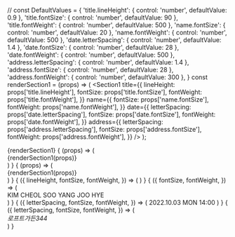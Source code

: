 
//
const DefaultValues = {
  'title.lineHeight': { control: 'number', defaultValue: 0.9 },
  'title.fontSize': { control: 'number', defaultValue: 90 },
  'title.fontWeight': { control: 'number', defaultValue: 500 },
  'name.fontSize': { control: 'number', defaultValue: 20 },
  'name.fontWeight': { control: 'number', defaultValue: 500 },
  'date.letterSpacing': { control: 'number', defaultValue: 1.4 },
  'date.fontSize': { control: 'number', defaultValue: 28 },
  'date.fontWeight': { control: 'number', defaultValue: 500 },
  'address.letterSpacing': { control: 'number', defaultValue: 1.4 },
  'address.fontSize': { control: 'number', defaultValue: 28 },
  'address.fontWeight': { control: 'number', defaultValue: 300 },
}
const renderSection1 = (props) => (
  <Section1
    title={{
      lineHeight: props['title.lineHeight'],
      fontSize: props['title.fontSize'],
      fontWeight: props['title.fontWeight'],
    }}
    name={{
      fontSize: props['name.fontSize'],
      fontWeight: props['name.fontWeight'],
    }}
    date={{
      letterSpacing: props['date.letterSpacing'],
      fontSize: props['date.fontSize'],
      fontWeight: props['date.fontWeight'],
    }}
    address={{
      letterSpacing: props['address.letterSpacing'],
      fontSize: props['address.fontSize'],
      fontWeight: props['address.fontWeight'],
    }}
  />
);

<Meta title="Components/Section1" />

<Canvas>
  <Story
    name="Section1"
    argTypes={DefaultValues}
  >
    {renderSection1}
  </Story>
</Canvas>

<Canvas>
  <Story
    name="Section1 (1200px)"
    argTypes={DefaultValues}
  >
    {
      (props) => (
        <div style={{ width: '1200px', margin: 'auto', border: '1px solid black' }}>
          {renderSection1(props)}
        </div>
      )
    }
  </Story>
</Canvas>

<Canvas>
  <Story
    name="Section1 (375 x 667)"
    argTypes={DefaultValues}
  >
    {
      (props) => (
        <div style={{ overflow: 'hidden', width: '375px', height: '667px', margin: 'auto', border: '1px solid black' }}>
          {renderSection1(props)}
        </div>
      )
    }
  </Story>
</Canvas>

<Canvas>
  <Story
    name="Title"
    argTypes={{
      lineHeight: { control: 'number', defaultValue: 0.9 },
      fontSize: { control: 'number', defaultValue: 90 },
      fontWeight: { control: 'number', defaultValue: 500 },
    }}
  >
    {
      ({
        lineHeight,
        fontSize,
        fontWeight,
      }) => (
        <Title
          fontWeight={fontWeight}
          fontSize={`${fontSize}px`}
          lineHeight={lineHeight}
        >
          We
          <br />
          are
          <br />
          getting
          <br />
          married
        </Title>
      )
    }
  </Story>
</Canvas>

<Canvas>
  <Story
    name="Name"
    argTypes={{
      fontSize: { control: 'number', defaultValue: 20 },
      fontWeight: { control: 'number', defaultValue: 500 },
    }}
  >
    {
      ({
        fontSize,
        fontWeight,
      }) => (
        <div style={{ position: 'relative', maxWidth: '720px', height: '600px' }}>
          <Name
            fontWeight={fontWeight}
            fontSize={`${fontSize}px`}
            rotate={-90}
            left="calc(-100px + 50 / 720px * 100%)"
          >
            KIM CHEOL SOO
          </Name>
          <Name
            fontWeight={fontWeight}
            fontSize={`${fontSize}px`}
            rotate={-90}
            right="-50px"
          >
            YANG JOO HYE
          </Name>
        </div>
      )
    }
  </Story>
</Canvas>

<Canvas>
  <Story
    name="Date"
    argTypes={{
      letterSpacing: { control: 'number', defaultValue: 1.4 },
      fontSize: { control: 'number', defaultValue: 28 },
      fontWeight: { control: 'number', defaultValue: 500 },
    }}
  >
    {
      ({
        letterSpacing,
        fontSize,
        fontWeight,
      }) => (
        <Date
          fontWeight={fontWeight}
          fontSize={`${fontSize}px`}
          letterSpacing={`${letterSpacing}px`}
        >
          2022.10.03 MON 14:00
        </Date>
      )
    }
  </Story>
</Canvas>

<Canvas>
  <Story
    name="Address"
    argTypes={{
      letterSpacing: { control: 'number', defaultValue: 1.4 },
      fontSize: { control: 'number', defaultValue: 28 },
      fontWeight: { control: 'number', defaultValue: 300 },
    }}
  >
    {
      ({
        letterSpacing,
        fontSize,
        fontWeight,
      }) => (
        <Address
          fontWeight={fontWeight}
          fontSize={`${fontSize}px`}
          letterSpacing={`${letterSpacing}px`}
        >
          로프트가든344
        </Address>
      )
    }
  </Story>
</Canvas>
